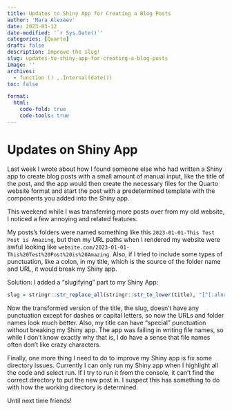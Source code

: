 ```yaml
---
title: Updates to Shiny App for Creating a Blog Posts
author: 'Mara Alexeev'
date: 2023-03-12
date-modified: '`r Sys.Date()`'
categories: [Quarto]
draft: false
description: Improve the slug!
slug: updates-to-shiny-app-for-creating-a-blog-posts
image: ''
archives:
  - function () ,.Internal(date())
toc: false

format:
  html:
    code-fold: true
    code-tools: true
---
```


# Updates on Shiny App

Last week I wrote about how I found someone else who had written a Shiny app to create blog posts with a small amount of manual input, like the title of the post, and the app would then create the necessary files for the Quarto website format and start the post with a predetermined template with the components you added into the Shiny app.

This weekend while I was transferring more posts over from my old website, I noticed a few annoying and related features.

My posts's folders were named something like this `2023-01-01-This Test Post is Amazing`, but then my URL paths when I rendered my website were awful looking like `website.com/2023-01-01-This%20Test%20Post%20is%20Amazing`. Also, if I tried to include some types of punctuation, like a colon, in my title, which is the source of the folder name and URL, it would break my Shiny app.

Solution: I added a "slugifying" part to my Shiny App:

``` R
slug = stringr::str_replace_all(stringr::str_to_lower(title), "[^[:alnum:]]", "-")
```
Now the transformed version of the title, the slug, doesn't have any punctuation except for dashes or capital letters, so now the URLs and folder names look much better. Also, my title can have "special" punctuation without breaking my Shiny app. The app was failing in writing file names, so while I don't know exactly why that is, I do have a sense that file names often don't like crazy characters. 

Finally, one more thing I need to do to improve my Shiny app is fix some directory issues. Currently I can only run my Shiny app when I highlight all the code and select run. If I try to run it from the console, it can't find the correct directory to put the new post in. I suspect this has something to do with how the working directory is determined.

Until next time friends!